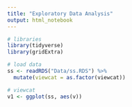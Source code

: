 ```yaml
---
title: "Exploratory Data Analysis"
output: html_notebook
---
```


```r
# libraries
library(tidyverse)
library(gridExtra)

# load data
ss <- readRDS("Data/ss.RDS") %>%
  mutate(viewcat = as.factor(viewcat))
```

```r
# viewcat
v1 <- ggplot(ss, aes(v))
```
